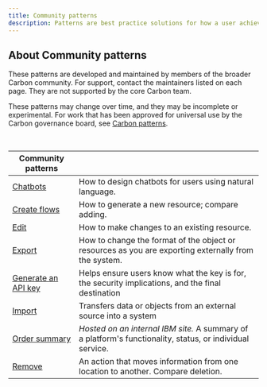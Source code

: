 ```yaml
---
title: Community patterns
description: Patterns are best practice solutions for how a user achieves a goal. They show reusable combinations of components and templates that address common user objectives with sequences and flows.
---
```


## About Community patterns

These patterns are developed and maintained by members of the broader Carbon community. For support, contact the maintainers listed on each page. They are not supported by the core Carbon team.

These patterns may change over time, and they may be incomplete or experimental. For work that has been approved for universal use by the Carbon governance board, see [Carbon patterns](/patterns/overview).

<br />

| Community patterns                                                                                         |                                                                                                           |
| ---------------------------------------------------------------------------------------------------------- | --------------------------------------------------------------------------------------------------------- |
| [Chatbots](/experimental/chatbot/overview)                                                                 | How to design chatbots for users using natural language.                                                  |
| [Create flows](/experimental/create-flows)                                                                 | How to generate a new resource; compare adding.                                                           |
| [Edit](/experimental/edit-pattern)                                                                         | How to make changes to an existing resource.                                                              |
| [Export](/experimental/export-pattern)                                                                     | How to change the format of the object or resources as you are exporting externally from the system.      |
| [Generate an API key](/experimental/generate-an-api-key)                                                   | Helps ensure users know what the key is for, the security implications, and the final destination         |
| [Import](/experimental/import-pattern)                                                                     | Transfers data or objects from an external source into a system                                           |
| [Order summary](https://pages.github.ibm.com/CDAI-design/CDAI-design-website/patterns/order-summary/usage) | _Hosted on an internal IBM site._ A summary of a platform's functionality, status, or individual service. |
| [Remove](experimental/remove-pattern)                                                                      | An action that moves information from one location to another. Compare deletion.                          |
